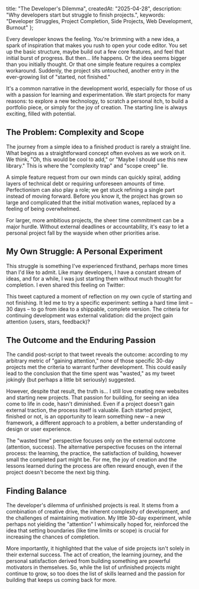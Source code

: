   title: "The Developer's Dilemma",
  createdAt: "2025-04-28",
  description: "Why developers start but struggle to finish projects.",
  keywords: "Developer Struggles, Project Completion, Side Projects, Web Development, Burnout"
};

Every developer knows the feeling.
You're brimming with a new idea, a spark of inspiration that makes you rush to open your code editor.
You set up the basic structure, maybe build out a few core features, and feel that initial burst of progress.
But then... life happens.
Or the idea seems bigger than you initially thought.
Or that one simple feature requires a complex workaround.
Suddenly, the project sits untouched, another entry in the ever-growing list of "started, not finished."

It's a common narrative in the development world, especially for those of us with a passion for learning and experimentation.
We start projects for many reasons: to explore a new technology, to scratch a personal itch, to build a portfolio piece, or simply for the joy of creation.
The starting line is always exciting, filled with potential.

## The Problem: Complexity and Scope

The journey from a simple idea to a finished product is rarely a straight line.
What begins as a straightforward concept often evolves as we work on it.
We think, "Oh, this would be cool to add," or "Maybe I should use this new library." This is where the "complexity trap" and "scope creep" lie.

A simple feature request from our own minds can quickly spiral, adding layers of technical debt or requiring unforeseen amounts of time.
Perfectionism can also play a role; we get stuck refining a single part instead of moving forward.
Before you know it, the project has grown so large and complicated that the initial motivation wanes, replaced by a feeling of being overwhelmed.

For larger, more ambitious projects, the sheer time commitment can be a major hurdle.
Without external deadlines or accountability, it's easy to let a personal project fall by the wayside when other priorities arise.

## My Own Struggle: A Personal Experiment

This struggle is something I've experienced firsthand, perhaps more times than I'd like to admit.
Like many developers, I have a constant stream of ideas, and for a while, I was just starting them without much thought for completion.
I even shared this feeling on Twitter:

<Tweet id="1911691450087014444" />
<Tweet id="1911691451693478024" />

This tweet captured a moment of reflection on my own cycle of starting and not finishing.
It led me to try a specific experiment: setting a hard time limit – 30 days – to go from idea to a shippable, complete version.
The criteria for continuing development was external validation: did the project gain attention (users, stars, feedback)?

## The Outcome and the Enduring Passion

The candid post-script to that tweet reveals the outcome: according to my arbitrary metric of "gaining attention," none of those specific 30-day projects met the criteria to warrant further development.
This could easily lead to the conclusion that the time spent was "wasted," as my tweet jokingly (but perhaps a little bit seriously) suggested.

However, despite that result, the truth is...
I still love creating new websites and starting new projects.
That passion for building, for seeing an idea come to life in code, hasn't diminished.
Even if a project doesn't gain external traction, the process itself is valuable.
Each started project, finished or not, is an opportunity to learn something new – a new framework, a different approach to a problem, a better understanding of design or user experience.

The "wasted time" perspective focuses only on the external outcome (attention, success).
The alternative perspective focuses on the internal process: the learning, the practice, the satisfaction of building, however small the completed part might be.
For me, the joy of creation and the lessons learned during the process are often reward enough, even if the project doesn't become the next big thing.

## Finding Balance

The developer's dilemma of unfinished projects is real.
It stems from a combination of creative drive, the inherent complexity of development, and the challenges of maintaining motivation.
My little 30-day experiment, while perhaps not yielding the "attention" I whimsically hoped for, reinforced the idea that setting boundaries (like time limits or scope) is crucial for increasing the chances of completion.

More importantly, it highlighted that the value of side projects isn't solely in their external success.
The act of creation, the learning journey, and the personal satisfaction derived from building something are powerful motivators in themselves.
So, while the list of unfinished projects might continue to grow, so too does the list of skills learned and the passion for building that keeps us coming back for more.
